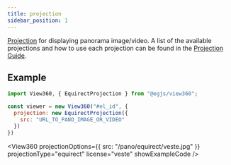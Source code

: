 ```yaml
---
title: projection
sidebar_position: 1
---
```



<OptionDescriptor type="Projection" defaultVal="false" added="4.0.0" />

[Projection](/docs/api/Projection/Class/Projection) for displaying panorama image/video.
A list of the available projections and how to use each projection can be found in the [Projection Guide](../../projections).

## Example
```js
import View360, { EquirectProjection } from "@egjs/view360";

const viewer = new View360("#el_id", {
  projection: new EquirectProjection({
    src: "URL_TO_PANO_IMAGE_OR_VIDEO"
  })
})
```

<View360
  projectionOptions={{
    src: "/pano/equirect/veste.jpg"
  }}
  projectionType="equirect"
  license="veste"
  showExampleCode />
